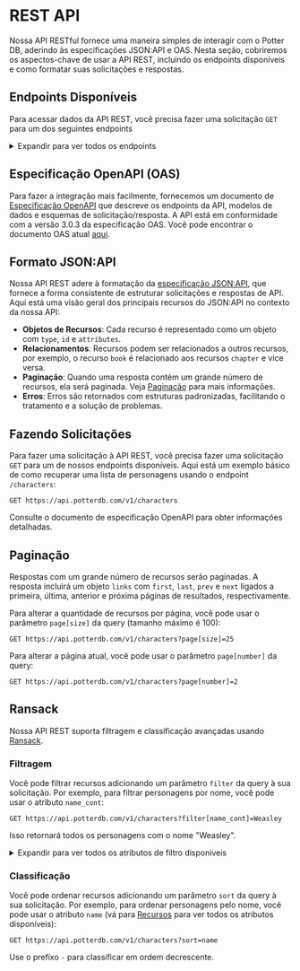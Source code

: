 # REST API

Nossa API RESTful fornece uma maneira simples de interagir com o Potter DB, aderindo às especificações JSON:API e OAS. Nesta seção, cobriremos os aspectos-chave de usar a API REST, incluindo os endpoints disponíveis e como formatar suas solicitações e respostas.

## Endpoints Disponíveis

Para acessar dados da API REST, você precisa fazer uma solicitação `GET` para um dos seguintes endpoints

<details>
<summary>Expandir para ver todos os endpoints</summary>

**Livros**
- `/v1/books`: Recupera uma lista de livros.
- `/v1/books/{id}`: Recupera um único livro pelo seu ID.
- `/v1/books/{book_id}/chapters`: Recupera uma lista de capítulos para um dado livro.
- `/v1/books/{book_id}/chapters/{id}`: Recupera um único capítulo de livro para um dado ID.

**Personagens**
- `/v1/characters`: Recupera uma lista de personagens.
- `/v1/characters/{id}`: Recupera um único personagem pelo seu ID.

**Filmes**
- `/v1/movies`: Recupera uma lista de filmes.
- `/v1/movies/{id}`: Recupera um único filme pelo seu ID.

**Poções**
- `/v1/potions`: Recupera uma lista de poções.
- `/v1/potions/{id}`: Recupera uma única poção pelo seu ID..

**Feitiços**
- `/v1/spells`: Recupera uma lista de feitiços.
- `/v1/spells/{id}`: Recupera um único feitiço pelo seu ID.

IDs devem ser fornecidos como UUIDs ou identificadores.

</details>

## Especificação OpenAPI (OAS)

Para fazer a integração mais facilmente, fornecemos um documento de [Especificação OpenAPI](https://openapis.org) que descreve os endpoints da API, modelos de dados e esquemas de solicitação/resposta.
A API está em conformidade com a versão 3.0.3 da especificação OAS.
Você pode encontrar o documento OAS atual [aqui](https://api.potterdb.com/v1/openapi.json).

## Formato JSON:API

Nossa API REST adere à formatação da [especificação JSON:API](https://jsonapi.org/), que fornece a forma consistente de estruturar solicitações e respostas de API. Aqui está uma visão geral dos principais recursos do JSON:API no contexto da nossa API:

- **Objetos de Recursos**: Cada recurso é representado como um objeto com `type`, `id` e `attributes`.
- **Relacionamentos**: Recursos podem ser relacionados a outros recursos, por exemplo, o recurso `book` é relacionado aos recursos `chapter` e vice versa.
- **Paginação**: Quando uma resposta contém um grande número de recursos, ela será paginada. Veja [Paginação](#paginação) para mais informações.
- **Erros**: Erros são retornados com estruturas padronizadas, facilitando o tratamento e a solução de problemas.

## Fazendo Solicitações

Para fazer uma solicitação à API REST, você precisa fazer uma solicitação `GET` para um de nossos endpoints disponíveis. Aqui está um exemplo básico de como recuperar uma lista de personagens usando o endpoint `/characters`:

```http
GET https://api.potterdb.com/v1/characters
```

Consulte o documento de especificação OpenAPI para obter informações detalhadas.

## Paginação

Respostas com um grande número de recursos serão paginadas. A resposta incluirá um objeto `links` com `first`, `last`, `prev` e `next` ligados a primeira, última, anterior e próxima páginas de resultados, respectivamente.

Para alterar a quantidade de recursos por página, você pode usar o parâmetro `page[size]` da query (tamanho máximo é 100):

```http
GET https://api.potterdb.com/v1/characters?page[size]=25
```

Para alterar a página atual, você pode usar o parâmetro `page[number]` da query:

```http
GET https://api.potterdb.com/v1/characters?page[number]=2
```

## Ransack

Nossa API REST suporta filtragem e classificação avançadas usando [Ransack](https://activerecord-hackery.github.io/ransack/).

### Filtragem

Você pode filtrar recursos adicionando um parâmetro `filter` da query à sua solicitação. Por exemplo, para filtrar personagens por nome, você pode usar o atributo `name_cont`:

```http
GET https://api.potterdb.com/v1/characters?filter[name_cont]=Weasley
```

Isso retornará todos os personagens com o nome "Weasley".

<details>
  <summary>Expandir para ver todos os atributos de filtro disponíveis</summary>
  - `eq`: igual
  - `eq_any`: igual a qualquer um
  - `eq_all`: equals a tudo
  - `not_eq`: não é igual a  
  - `not_eq_any`: não é igual a nenhum 
  - `not_eq_all`: não é igual a todos
  - `matches`: corresponde 
  - `matches_any`: corresponde a qualquer um 
  - `matches_all`: corresponde a todos
  - `does_not_match`: não corresponde
  - `does_not_match_any`: não corresponde a nenhum 
  - `does_not_match_all`: não corresponde a todos
  - `lt`: menor que
  - `lt_any`: menor que qualquer um 
  - `lt_all`: menor que todos
  - `lteq`: menor que ou igual a 
  - `lteq_any`: menor que ou igual a qualquer um 
  - `lteq_all`: menor que ou igual a todos
  - `gt`: maior que
  - `gt_any`: maior que qualquer um 
  - `gt_all`: maior que todos
  - `gteq`: maior que ou igual a
  - `gteq_any`: maior que ou igual a qualquer um  
  - `gteq_all`: maior que ou igual a todos
  - `in`: em
  - `in_any`: em qualquer 
  - `in_all`: em tudo
  - `not_in`: não em
  - `not_in_any`: não em qualquer 
  - `not_in_all`: não em tudo
  - `cont`: contém
  - `cont_any`: contém qualquer um 
  - `cont_all`: contém tudo
  - `not_cont`: não contém 
  - `not_cont_any`: não contém qualquer um
  - `not_cont_all`: não contém tudo
  - `start`: começa com
  - `start_any`: começa com qualquer um
  - `start_all`: começa com tudo
  - `not_start`: não começa com 
  - `not_start_any`: não começa com qualquer um 
  - `not_start_all`: não começa com tudo
  - `end`: termina com
  - `end_any`: termina com qualquer um 
  - `end_all`: termina com tudo
  - `not_end`: não termina com 
  - `not_end_any`: não termina com qualquer um 
  - `not_end_all`: não termina com tudo
  - `'true'`: verdadeiro
  - `'false'`: falso
  - `present`: presente 
  - `blank`: em branco
  - `'null'`: nulo
  - `not_null`: não é nulo
</details>

### Classificação

Você pode ordenar recursos adicionando um parâmetro `sort` da query à sua solicitação. Por exemplo, para ordenar personagens pelo nome, você pode usar o atributo `name` (vá para [Recursos](/resources) para ver todos os atributos disponíveis):

```http
GET https://api.potterdb.com/v1/characters?sort=name
```

Use o prefixo `-` para classificar em ordem decrescente.
